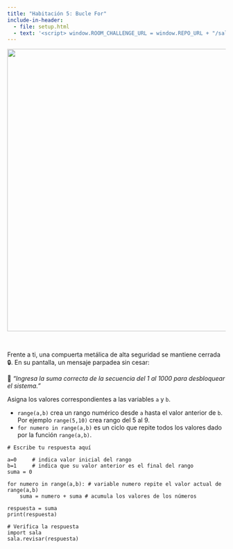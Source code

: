 ```yaml
---
title: "Habitación 5: Bucle For"
include-in-header:
  - file: setup.html
  - text: '<script> window.ROOM_CHALLENGE_URL = window.REPO_URL + "/sala_05.py"; </script>'
---
```


<center>
<img src="./img/sala_05.png" width="650">
</center>

<br/>

Frente a ti, una compuerta metálica  de alta seguridad se mantiene cerrada 🔒. En su pantalla, un mensaje parpadea
sin cesar:

<div class=" text-center">
🧮 *“Ingresa la suma correcta de la secuencia del 1 al 1000 para desbloquear el sistema.”*
</div>

<div class="alert alert-info">
Asigna los valores correspondientes a las variables `a` y `b`.
</div>

::: {.callout-tip title="Calcular promedio con funciones de python" collapse="true"}
* `range(a,b)` crea un rango numérico desde `a` hasta el valor anterior de `b`. Por ejemplo `range(5,10)` crea rango del 5 al 9.
* `for numero in range(a,b)` es un ciclo que repite todos los valores dado por la función `range(a,b)`.
:::

```pyodide-python
# Escribe tu respuesta aquí

a=0     # indica valor inicial del rango
b=1     # indica que su valor anterior es el final del rango
suma = 0

for numero in range(a,b): # variable numero repite el valor actual de range(a,b)
    suma = numero + suma # acumula los valores de los números

respuesta = suma
print(respuesta)

# Verifica la respuesta
import sala
sala.revisar(respuesta)
```